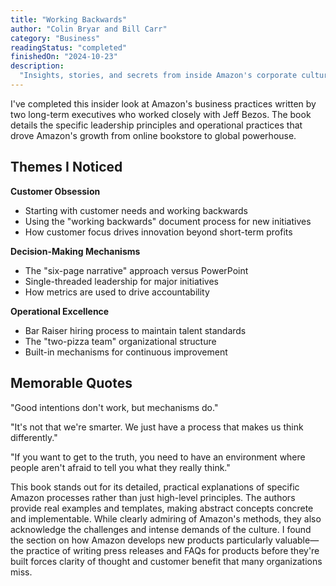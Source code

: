 ```yaml
---
title: "Working Backwards"
author: "Colin Bryar and Bill Carr"
category: "Business"
readingStatus: "completed"
finishedOn: "2024-10-23"
description:
  "Insights, stories, and secrets from inside Amazon's corporate culture and innovation processes."
---
```


I've completed this insider look at Amazon's business practices written by two long-term executives
who worked closely with Jeff Bezos. The book details the specific leadership principles and
operational practices that drove Amazon's growth from online bookstore to global powerhouse.

## Themes I Noticed

**Customer Obsession**

- Starting with customer needs and working backwards
- Using the "working backwards" document process for new initiatives
- How customer focus drives innovation beyond short-term profits

**Decision-Making Mechanisms**

- The "six-page narrative" approach versus PowerPoint
- Single-threaded leadership for major initiatives
- How metrics are used to drive accountability

**Operational Excellence**

- Bar Raiser hiring process to maintain talent standards
- The "two-pizza team" organizational structure
- Built-in mechanisms for continuous improvement

## Memorable Quotes

"Good intentions don't work, but mechanisms do."

"It's not that we're smarter. We just have a process that makes us think differently."

"If you want to get to the truth, you need to have an environment where people aren't afraid to tell
you what they really think."

This book stands out for its detailed, practical explanations of specific Amazon processes rather
than just high-level principles. The authors provide real examples and templates, making abstract
concepts concrete and implementable. While clearly admiring of Amazon's methods, they also
acknowledge the challenges and intense demands of the culture. I found the section on how Amazon
develops new products particularly valuable—the practice of writing press releases and FAQs for
products before they're built forces clarity of thought and customer benefit that many organizations
miss.
